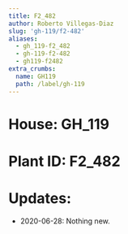 ```yaml
---
title: F2_482
author: Roberto Villegas-Diaz
slug: 'gh-119/f2-482'
aliases:
  - gh_119-f2_482
  - gh-119-f2-482
  - gh119-f2482
extra_crumbs:
  name: GH119
  path: /label/gh-119
---
```


# **House**: GH_119
# **Plant ID**: F2_482
# **Updates**: 
 - 2020-06-28: Nothing new.
